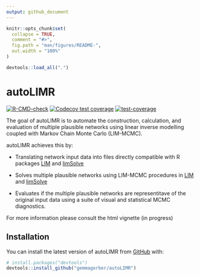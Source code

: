 ```yaml
---
output: github_document
---
```


<!-- README.md is generated from README.Rmd. Please edit that file -->

```r
knitr::opts_chunk$set(
  collapse = TRUE,
  comment = "#>",
  fig.path = "man/figures/README-",
  out.width = "100%"
)
```

```r
devtools::load_all(".")
```

# autoLIMR

<!-- badges: start -->
[![R-CMD-check](https://github.com/gemmagerber/autoLIMR/actions/workflows/R-CMD-check.yaml/badge.svg)](https://github.com/gemmagerber/autoLIMR/actions/workflows/R-CMD-check.yaml)
[![Codecov test coverage](https://codecov.io/gh/gemmagerber/autoLIMR/branch/main/graph/badge.svg)](https://app.codecov.io/gh/gemmagerber/autoLIMR?branch=main)
[![test-coverage](https://github.com/gemmagerber/autoLIMR/actions/workflows/test-coverage.yaml/badge.svg)](https://github.com/gemmagerber/autoLIMR/actions/workflows/test-coverage.yaml)
<!-- badges: end -->

The goal of autoLIMR is to automate the construction, calculation, and
evaluation of multiple plausible networks using linear inverse modelling coupled 
with Markov Chain Monte Carlo (LIM-MCMC).

autoLIMR achieves this by:

* Translating network input data into files directly compatible with R packages [LIM](https://cran.r-project.org/web/packages/LIM/index.html) and
[limSolve](https://cran.r-project.org/web/packages/limSolve/index.html)

* Solves multiple plausible networks using LIM-MCMC procedures in
[LIM](https://cran.r-project.org/web/packages/LIM/index.html) and
[limSolve](https://cran.r-project.org/web/packages/limSolve/index.html)

* Evaluates if the multiple plausible networks are representitave of the
original input data using a suite of visual and statistical MCMC diagnostics.

For more information please consult the html vignette (in progress)

## Installation

You can install the latest version of autoLIMR from [GitHub](https://github.com/) with:

``` r
# install.packages("devtools")
devtools::install_github("gemmagerber/autoLIMR")
```



